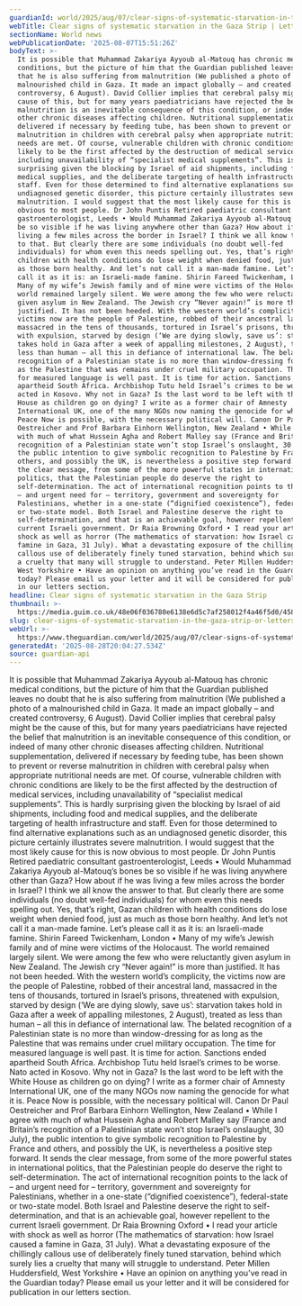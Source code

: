 ```yaml
---
guardianId: world/2025/aug/07/clear-signs-of-systematic-starvation-in-the-gaza-strip
webTitle: Clear signs of systematic starvation in the Gaza Strip | Letters
sectionName: World news
webPublicationDate: '2025-08-07T15:51:26Z'
bodyText: >-
  It is possible that Muhammad Zakariya Ayyoub al-Matouq has chronic medical
  conditions, but the picture of him that the Guardian published leaves no doubt
  that he is also suffering from malnutrition (We published a photo of a
  malnourished child in Gaza. It made an impact globally – and created
  controversy, 6 August). David Collier implies that cerebral palsy might be the
  cause of this, but for many years paediatricians have rejected the belief that
  malnutrition is an inevitable consequence of this condition, or indeed of many
  other chronic diseases affecting children. Nutritional supplementation,
  delivered if necessary by feeding tube, has been shown to prevent or reverse
  malnutrition in children with cerebral palsy when appropriate nutritional
  needs are met. Of course, vulnerable children with chronic conditions are
  likely to be the first affected by the destruction of medical services,
  including unavailability of “specialist medical supplements”. This is hardly
  surprising given the blocking by Israel of aid shipments, including food and
  medical supplies, and the deliberate targeting of health infrastructure and
  staff. Even for those determined to find alternative explanations such as an
  undiagnosed genetic disorder, this picture certainly illustrates severe
  malnutrition. I would suggest that the most likely cause for this is now
  obvious to most people. Dr John Puntis Retired paediatric consultant
  gastroenterologist, Leeds • Would Muhammad Zakariya Ayyoub al-Matouq’s bones
  be so visible if he was living anywhere other than Gaza? How about if he was
  living a few miles across the border in Israel? I think we all know the answer
  to that. But clearly there are some individuals (no doubt well-fed
  individuals) for whom even this needs spelling out. Yes, that’s right, Gazan
  children with health conditions do lose weight when denied food, just as much
  as those born healthy. And let’s not call it a man-made famine. Let’s please
  call it as it is: an Israeli-made famine. Shirin Fareed Twickenham, London •
  Many of my wife’s Jewish family and of mine were victims of the Holocaust. The
  world remained largely silent. We were among the few who were reluctantly
  given asylum in New Zealand. The Jewish cry “Never again!” is more than
  justified. It has not been heeded. With the western world’s complicity, the
  victims now are the people of Palestine, robbed of their ancestral land,
  massacred in the tens of thousands, tortured in Israel’s prisons, threatened
  with expulsion, starved by design (‘We are dying slowly, save us’: starvation
  takes hold in Gaza after a week of appalling milestones, 2 August), treated as
  less than human – all this in defiance of international law. The belated
  recognition of a Palestinian state is no more than window-dressing for as long
  as the Palestine that was remains under cruel military occupation. The time
  for measured language is well past. It is time for action. Sanctions ended
  apartheid South Africa. Archbishop Tutu held Israel’s crimes to be worse. Nato
  acted in Kosovo. Why not in Gaza? Is the last word to be left with the White
  House as children go on dying? I write as a former chair of Amnesty
  International UK, one of the many NGOs now naming the genocide for what it is.
  Peace Now is possible, with the necessary political will. Canon Dr Paul
  Oestreicher and Prof Barbara Einhorn Wellington, New Zealand • While I agree
  with much of what Hussein Agha and Robert Malley say (France and Britain’s
  recognition of a Palestinian state won’t stop Israel’s onslaught, 30 July),
  the public intention to give symbolic recognition to Palestine by France and
  others, and possibly the UK, is nevertheless a positive step forward. It sends
  the clear message, from some of the more powerful states in international
  politics, that the Palestinian people do deserve the right to
  self-determination. The act of international recognition points to the lack of
  – and urgent need for – territory, government and sovereignty for
  Palestinians, whether in a one-state (“dignified coexistence”), federal-state
  or two-state model. Both Israel and Palestine deserve the right to
  self-determination, and that is an achievable goal, however repellent to the
  current Israeli government. Dr Raia Browning Oxford • I read your article with
  shock as well as horror (The mathematics of starvation: how Israel caused a
  famine in Gaza, 31 July). What a devastating exposure of the chillingly
  callous use of deliberately finely tuned starvation, behind which surely lies
  a cruelty that many will struggle to understand. Peter Millen Huddersfield,
  West Yorkshire • Have an opinion on anything you’ve read in the Guardian
  today? Please email us your letter and it will be considered for publication
  in our letters section.
headline: Clear signs of systematic starvation in the Gaza Strip
thumbnail: >-
  https://media.guim.co.uk/48e06f036780e6138e6d5c7af258012f4a46f5d0/458_92_4844_3875/500.jpg
slug: clear-signs-of-systematic-starvation-in-the-gaza-strip-or-letters
webUrl: >-
  https://www.theguardian.com/world/2025/aug/07/clear-signs-of-systematic-starvation-in-the-gaza-strip
generatedAt: '2025-08-28T20:04:27.534Z'
source: guardian-api
---
```

It is possible that Muhammad Zakariya Ayyoub al-Matouq has chronic medical conditions, but the picture of him that the Guardian published leaves no doubt that he is also suffering from malnutrition (We published a photo of a malnourished child in Gaza. It made an impact globally – and created controversy, 6 August). David Collier implies that cerebral palsy might be the cause of this, but for many years paediatricians have rejected the belief that malnutrition is an inevitable consequence of this condition, or indeed of many other chronic diseases affecting children. Nutritional supplementation, delivered if necessary by feeding tube, has been shown to prevent or reverse malnutrition in children with cerebral palsy when appropriate nutritional needs are met. Of course, vulnerable children with chronic conditions are likely to be the first affected by the destruction of medical services, including unavailability of “specialist medical supplements”. This is hardly surprising given the blocking by Israel of aid shipments, including food and medical supplies, and the deliberate targeting of health infrastructure and staff. Even for those determined to find alternative explanations such as an undiagnosed genetic disorder, this picture certainly illustrates severe malnutrition. I would suggest that the most likely cause for this is now obvious to most people. Dr John Puntis Retired paediatric consultant gastroenterologist, Leeds • Would Muhammad Zakariya Ayyoub al-Matouq’s bones be so visible if he was living anywhere other than Gaza? How about if he was living a few miles across the border in Israel? I think we all know the answer to that. But clearly there are some individuals (no doubt well-fed individuals) for whom even this needs spelling out. Yes, that’s right, Gazan children with health conditions do lose weight when denied food, just as much as those born healthy. And let’s not call it a man-made famine. Let’s please call it as it is: an Israeli-made famine. Shirin Fareed Twickenham, London • Many of my wife’s Jewish family and of mine were victims of the Holocaust. The world remained largely silent. We were among the few who were reluctantly given asylum in New Zealand. The Jewish cry “Never again!” is more than justified. It has not been heeded. With the western world’s complicity, the victims now are the people of Palestine, robbed of their ancestral land, massacred in the tens of thousands, tortured in Israel’s prisons, threatened with expulsion, starved by design (‘We are dying slowly, save us’: starvation takes hold in Gaza after a week of appalling milestones, 2 August), treated as less than human – all this in defiance of international law. The belated recognition of a Palestinian state is no more than window-dressing for as long as the Palestine that was remains under cruel military occupation. The time for measured language is well past. It is time for action. Sanctions ended apartheid South Africa. Archbishop Tutu held Israel’s crimes to be worse. Nato acted in Kosovo. Why not in Gaza? Is the last word to be left with the White House as children go on dying? I write as a former chair of Amnesty International UK, one of the many NGOs now naming the genocide for what it is. Peace Now is possible, with the necessary political will. Canon Dr Paul Oestreicher and Prof Barbara Einhorn Wellington, New Zealand • While I agree with much of what Hussein Agha and Robert Malley say (France and Britain’s recognition of a Palestinian state won’t stop Israel’s onslaught, 30 July), the public intention to give symbolic recognition to Palestine by France and others, and possibly the UK, is nevertheless a positive step forward. It sends the clear message, from some of the more powerful states in international politics, that the Palestinian people do deserve the right to self-determination. The act of international recognition points to the lack of – and urgent need for – territory, government and sovereignty for Palestinians, whether in a one-state (“dignified coexistence”), federal-state or two-state model. Both Israel and Palestine deserve the right to self-determination, and that is an achievable goal, however repellent to the current Israeli government. Dr Raia Browning Oxford • I read your article with shock as well as horror (The mathematics of starvation: how Israel caused a famine in Gaza, 31 July). What a devastating exposure of the chillingly callous use of deliberately finely tuned starvation, behind which surely lies a cruelty that many will struggle to understand. Peter Millen Huddersfield, West Yorkshire • Have an opinion on anything you’ve read in the Guardian today? Please email us your letter and it will be considered for publication in our letters section.
